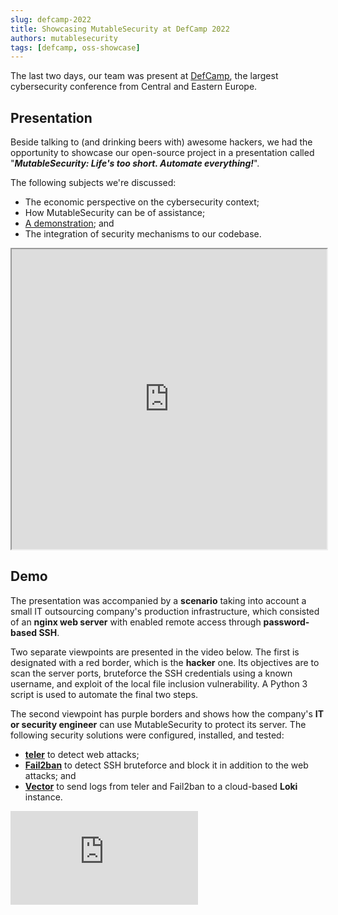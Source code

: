 ```yaml
---
slug: defcamp-2022
title: Showcasing MutableSecurity at DefCamp 2022
authors: mutablesecurity
tags: [defcamp, oss-showcase]
---
```


The last two days, our team was present at [DefCamp](https://def.camp), the largest cybersecurity conference from Central and Eastern Europe.

## Presentation

Beside talking to (and drinking beers with) awesome hackers, we had the opportunity to showcase our open-source project in a presentation called "**_MutableSecurity: Life's too short. Automate everything!_**".

The following subjects we're discussed:

- The economic perspective on the cybersecurity context;
- How MutableSecurity can be of assistance;
- [A demonstration](#demo); and
- The integration of security mechanisms to our codebase.

<iframe
  src="https://drive.google.com/file/d/1mwYgkJg7PqU95nzyuzyJUAa8zAzHznpn/preview"
  width="100%"
  height="480"
  allow="autoplay"
></iframe>

## Demo

The presentation was accompanied by a **scenario** taking into account a small IT outsourcing company's production infrastructure, which consisted of an **nginx web server** with enabled remote access through **password-based SSH**.

Two separate viewpoints are presented in the video below. The first is designated with a red border, which is the **hacker** one. Its objectives are to scan the server ports, bruteforce the SSH credentials using a known username, and exploit of the local file inclusion vulnerability. A Python 3 script is used to automate the final two steps.

The second viewpoint has purple borders and shows how the company's **IT or security engineer** can use MutableSecurity to protect its server. The following security solutions were configured, installed, and tested:

- **[teler](https://mutablesecurity.io/docs/users/modules/teler)** to detect web attacks;
- **[Fail2ban](https://mutablesecurity.io/docs/users/modules/fail2ban)** to detect SSH bruteforce and block it in addition to the web attacks; and
- **[Vector](https://mutablesecurity.io/docs/users/modules/vector)** to send logs from teler and Fail2ban to a cloud-based **Loki** instance.

<div class="youtube-container">
  <iframe
    src="https://www.youtube.com/embed/C7CSRUYWrjU"
    title="YouTube video player"
    frameborder="0"
    allow="accelerometer; autoplay; clipboard-write; encrypted-media; gyroscope; picture-in-picture"
    allowfullscreen
  ></iframe>
</div>
